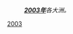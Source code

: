 {{Portal|歷史}}
:'''''[[2003年|2003年]]'''各大洲。''
{{Year by category
| m = 2
| c = 0
| d = 0
| y = 3
| cat = 各大洲
| sortkey = continent
| in = 
| parent = 依大洲劃分的21世紀各年
}}

[[Category:2000年代各大洲|2003]]